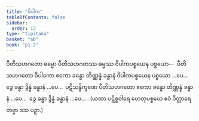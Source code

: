 ```yaml
---
title: "ဝိပါက"
tableOfContents: false
sidebar:
  order: 12
type: "tipitaka"
basket: "ab"
book: "p1-2"
---
```



<DynamicBreadcrumb />

<Division number="43" book="p1-2" e="ch" v="37" p="131">

<Paragraph number="758" book="p1-2">
ပီတိသဟဂတော ဓမ္မော ပီတိသဟဂတဿ ဓမ္မဿ ဝိပါကပစ္စယေန ပစ္စယော—  ပီတိသဟဂတော ဝိပါကော ဧကော ခန္ဓော တိဏ္ဏန္နံ ခန္ဓာနံ ဝိပါကပစ္စယေန ပစ္စယော …ပေ…  ဒွေ ခန္ဓာ ဒွိန္နံ ခန္ဓာနံ …ပေ…  ပဋိသန္ဓိက္ခဏေ ပီတိသဟဂတော ဧကော ခန္ဓော တိဏ္ဏန္နံ ခန္ဓာနံ …ပေ…  ဒွေ ခန္ဓာ ဒွိန္နံ ခန္ဓာနံ …ပေ… .
</Paragraph>

<Paragraph number="759" book="p1-2">
(ယထာ ပဋိစ္စဝါရေ ဟေတုပစ္စယေ ဧဝံ ဝိတ္ထာရေတဗ္ဗာ ဒသ ပဉှာ.)
</Paragraph>
</Division>